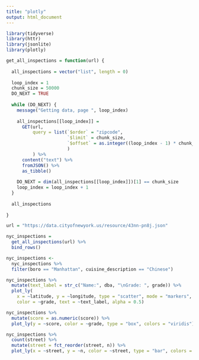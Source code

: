 ```yaml
---
title: "plotly"
output: html_document
---
```


```r
library(tidyverse)
library(httr)
library(jsonlite)
library(plotly)

get_all_inspections = function(url) {
  
  all_inspections = vector("list", length = 0)
  
  loop_index = 1
  chunk_size = 50000
  DO_NEXT = TRUE
  
  while (DO_NEXT) {
    message("Getting data, page ", loop_index)
    
    all_inspections[[loop_index]] = 
      GET(url,
          query = list(`$order` = "zipcode",
                       `$limit` = chunk_size,
                       `$offset` = as.integer((loop_index - 1) * chunk_size)
                       )
          ) %>%
      content("text") %>%
      fromJSON() %>%
      as_tibble()
    
    DO_NEXT = dim(all_inspections[[loop_index]])[1] == chunk_size
    loop_index = loop_index + 1
  }
  
  all_inspections
  
}

url = "https://data.cityofnewyork.us/resource/43nn-pn8j.json"

nyc_inspections = 
  get_all_inspections(url) %>%
  bind_rows() 

nyc_inspections <- 
  nyc_inspections %>% 
  filter(boro == "Manhattan", cuisine_description == "Chinese")
```

```r
nyc_inspections %>%
  mutate(text_label = str_c("Name:", dba, "\nGrade: ", grade)) %>% 
  plot_ly(
    x = ~latitude, y = ~longitude, type = "scatter", mode = "markers",
    color = ~grade, text = ~text_label, alpha = 0.5)

nyc_inspections %>% 
  mutate(score = as.numeric(score)) %>% 
  plot_ly(y = ~score, color = ~grade, type = "box", colors = "viridis")

nyc_inspections %>% 
  count(street) %>% 
  mutate(street = fct_reorder(street, n)) %>% 
  plot_ly(x = ~street, y = ~n, color = ~street, type = "bar", colors = "viridis")

```

